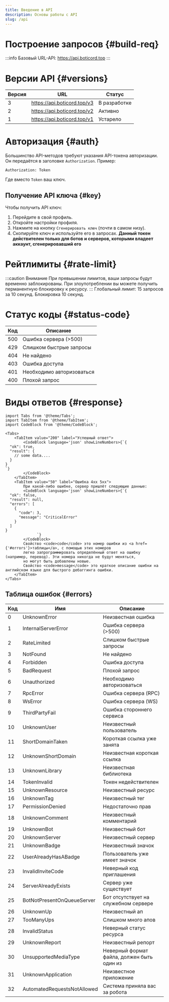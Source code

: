 ```yaml
---
title: Введение в API
description: Основы работы с API
slug: /api
---
```


# Построение запросов {#build-req}
:::info Базовый URL-API:
https://api.boticord.top
:::

# Версии API {#versions}
| Версия   | URL                                                 | Статус         |
|----------|-----------------------------|---------------|
| 3         | https://api.boticord.top/v3 | В разработке  |
| 2               | https://api.boticord.top/v2 | Активно       |
| 1               | https://api.boticord.top/v1 | Устарело             |

# Авторизация {#auth}
Большинство API-методов требуют указания API-токена авторизации. Он передаётся в заголовке `Authorization`.
Пример:
```
Authorization: Token
```
Где вместо `Token` ваш ключ.

## Получение API ключа {#key}
Чтобы получить API ключ:
1. Перейдите в свой профиль.
2. Откройте настройки профиля.
3. Нажмите на кнопку `Сгенерировать ключ` (почти в самом низу).
4. Скопируйте ключ и используйте его в запросах.
**Данный токен действителен только для ботов и серверов, которыми владеет аккаунт, сгенерировавший его**

# Рейтлимиты {#rate-limit}
:::caution Внимание
При превышении лимитов, ваши запросы будут временно заблокированы. При злоупотреблении вы можете получить перманентную блокировку к ресурсу.
:::
Глобальный лимит: 15 запросов за 10 секунд. Блокировка 10 секунд.

# Статус коды {#status-code}
| Код | Описание                                    |
|-----|---------------------------|
| 500 | Ошибка сервера (>500)        |
| 429 | Слишком быстрые запросы    |
| 404 | Не найдено                                |
| 403 | Ошибка доступа                        |
| 401 | Необходимо авторизоваться |
| 400 | Плохой запрос                            |

# Виды ответов {#response}

````mdx-code-block
import Tabs from '@theme/Tabs';
import TabItem from '@theme/TabItem';
import CodeBlock from '@theme/CodeBlock';

<Tabs>
    <TabItem value="200" label="Успешный ответ">
        <CodeBlock language='json' showLineNumbers>{`{
  "ok": true,
  "result": {
    // some data....
  }
}
`}
        </CodeBlock>
    </TabItem>
    <TabItem value="50" label="Ошибка 4xx 5xx">
        При какой-либо ошибке, сервер пришлёт следующие данные:
        <CodeBlock language='json' showLineNumbers>{`{
  "ok": false,
  "result": null,
  "errors": [
    {
      "code": 3,
      "message": "CriticalError"
    }
  ]
}
              `}
        </CodeBlock>
        Свойство <code>code</code> это номер ошибки из <a href={'#errors'}>таблицы</a>, с помощью этих номеров
        легко запрограммировать определённый ответ на ошибку (например, перевод). Эти номера никогда не будут меняться,
        но могут быть добавлены новые.
        Свойство <code>message</code> это краткое описание ошибки на английском языке для быстрого дебаггинга ошибки.
    </TabItem>
</Tabs>
````


## Таблица ошибок {#errors}
|    Код    | Имя                                                | Описание                                                                                |
|-----|-----------------------------|-------------------------------------------------|
|    0        | UnknownError                            | Неизвестная ошибка                                                            |
|    1        | InternalServerError            | Ошибка сервера (>500)                                                        |
|    2        | RateLimited                            | Слишком быстрые запросы                                                    |
|    3        | NotFound                                    | Не найдено                                                                            |
|    4        | Forbidden                                | Ошибка доступа                                                                    |
|    5        | BadRequest                                | Плохой запрос                                                                        |
|    6        | Unauthorized                            | Необходимо авторизоваться                                                |
|    7        | RpcError                                    | Ошибка сервера (RPC)                                                        |
|    8        | WsError                                    | Ошибка сервера (WS)                                                            |
|    9        | ThirdPartyFail                        | Ошибка стороннего сервиса                                                |
|    10    | UnknownUser                            | Неизвестный пользователь                                                |
|    11    | ShortDomainTaken                    | Короткая ссылка уже занята                                            |
|    12    | UnknownShortDomain                | Неизвестная короткая ссылка                                            |
|    13    | UnknownLibrary                        | Неизвестная библиотека                                                    |
|    14    | TokenInvalid                            | Токен недействителен                                                        |
|    15    | UnknownResource                    | Неизвестный ресурс                                                            |
|    16    | UnknownTag                                | Неизвестный тег                                                                    |
|    17    | PermissionDenied                    | Недостаточно прав                                                                |
|    18    | UnknownComment                        | Неизвестный комментарий                                                    |
|    19    | UnknownBot                                | Неизвестный бот                                                                    |
|    20    | UnknownServer                        | Неизвестный сервер                                                            |
|    21    | UnknownBadge                            | Неизвестный значок                                                            |
|    22    | UserAlreadyHasABadge            | Пользователь уже имеет значок                                        |
|    23    | InvalidInviteCode                | Неверный код приглашения                                                |
|    24    | ServerAlreadyExists            | Сервер уже существует                                                        |
|    25    | BotNotPresentOnQueueServer  | Бот отсутствует на служебном сервере                        |
|    26    | UnknownUp                            | Неизвестный ап                                                                    |
|    27    | TooManyUps                                | Слишком много апов                                                            |
|    28    | InvalidStatus                        | Неверный статус ресурса                                                    |
|    29    | UnknownReport                        | Неизвестный репорт                                                            |
|    30    | UnsupportedMediaType            | Неверный формат файла, должен быть один из            |
|   31  | UnknownApplication                | Неизвестное приложение                                                    |
|    32    | AutomatedRequestsNotAllowed | Система приняла вас за робота    |


